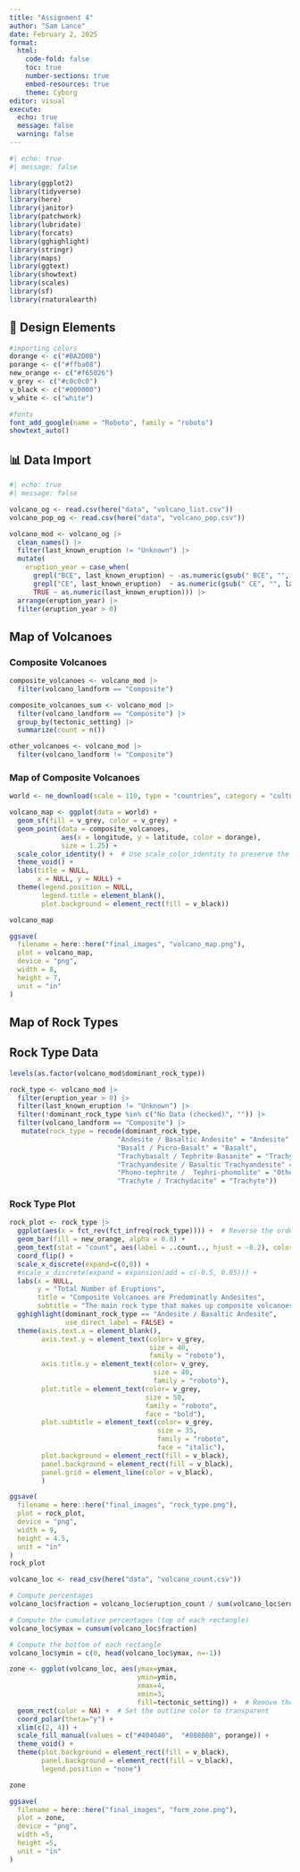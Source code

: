 ```yaml
---
title: "Assignment 4"
author: "Sam Lance"
date: February 2, 2025
format:
  html:
    code-fold: false
    toc: true
    number-sections: true
    embed-resources: true
    theme: Cyborg
editor: visual
execute:
  echo: true
  message: false
  warning: false
---
```


```r
#| echo: true
#| message: false

library(ggplot2)
library(tidyverse)
library(here)
library(janitor)
library(patchwork)
library(lubridate)
library(forcats)
library(gghighlight)
library(stringr)
library(maps)
library(ggtext)
library(showtext)
library(scales)
library(sf)
library(rnaturalearth)

```

## 🎨 Design Elements

```r
#importing colors 
dorange <- c("#BA2D0B")
porange <- c("#ffba08")
new_orange <- c("#f65026")
v_grey <- c("#c0c0c0")
v_black <- c("#000000")
v_white <- c("white")

#fonts
font_add_google(name = "Roboto", family = "roboto")
showtext_auto()

```

## 📊 Data Import

```r
#| echo: true
#| message: false

volcano_og <- read.csv(here("data", "volcano_list.csv"))
volcano_pop_og <- read.csv(here("data", "volcano_pop.csv"))

volcano_mod <- volcano_og |>
  clean_names() |>
  filter(last_known_eruption != "Unknown") |>
  mutate(
    eruption_year = case_when(
      grepl("BCE", last_known_eruption) ~ -as.numeric(gsub(" BCE", "", last_known_eruption)),
      grepl("CE", last_known_eruption)  ~ as.numeric(gsub(" CE", "", last_known_eruption)),
      TRUE ~ as.numeric(last_known_eruption))) |>
  arrange(eruption_year) |>
  filter(eruption_year > 0)

```

## Map of Volcanoes

### Composite Volcanoes

```r
composite_volcanoes <- volcano_mod |>
  filter(volcano_landform == "Composite") 

composite_volcanoes_sum <- volcano_mod |>
  filter(volcano_landform == "Composite") |>
  group_by(tectonic_setting) |>
  summarize(count = n())

other_volcanoes <- volcano_mod |>
  filter(volcano_landform != "Composite")
```

### Map of Composite Volcanoes

```r
world <- ne_download(scale = 110, type = "countries", category = "cultural")

volcano_map <- ggplot(data = world) +
  geom_sf(fill = v_grey, color = v_grey) +
  geom_point(data = composite_volcanoes, 
             aes(x = longitude, y = latitude, color = dorange), 
             size = 1.25) +
  scale_color_identity() +  # Use scale_color_identity to preserve the colors specified
  theme_void() +
  labs(title = NULL,
       x = NULL, y = NULL) +
  theme(legend.position = NULL, 
        legend.title = element_blank(),
        plot.background = element_rect(fill = v_black))

volcano_map

ggsave(
  filename = here::here("final_images", "volcano_map.png"),
  plot = volcano_map, 
  device = "png",
  width = 8, 
  height = 7,
  unit = "in"
)
```

## Map of Rock Types

## Rock Type Data

```r
levels(as.factor(volcano_mod$dominant_rock_type))

rock_type <- volcano_mod |>
  filter(eruption_year > 0) |>
  filter(last_known_eruption != "Unknown") |>
  filter(!dominant_rock_type %in% c("No Data (checked)", "")) |>
  filter(volcano_landform == "Composite") |>
   mutate(rock_type = recode(dominant_rock_type,
                           "Andesite / Basaltic Andesite" = "Andesite",
                           "Basalt / Picro-Basalt" = "Basalt",
                           "Trachybasalt / Tephrite Basanite" = "Trachybasalt",
                           "Trachyandesite / Basaltic Trachyandesite" = "Trachyandesite",
                           "Phono-tephrite /  Tephri-phonolite" = "Other",
                           "Trachyte / Trachydacite" = "Trachyte")) 
```

### Rock Type Plot

```r
rock_plot <- rock_type |>
  ggplot(aes(x = fct_rev(fct_infreq(rock_type)))) +  # Reverse the order of the factor levels
  geom_bar(fill = new_orange, alpha = 0.8) +
  geom_text(stat = "count", aes(label = ..count.., hjust = -0.2), color = "white", size = 12) +  # Add count labels
  coord_flip() +
  scale_x_discrete(expand=c(0,0)) +
  #scale_x_discrete(expand = expansion(add = c(-0.5, 0.05))) +
  labs(x = NULL, 
       y = "Total Number of Eruptions", 
       title = "Composite Volcanoes are Predominatly Andesites",
       subtitle = "The main rock type that makes up composite volcanoes around the world are andesites") +
  gghighlight(dominant_rock_type == "Andesite / Basaltic Andesite", 
              use_direct_label = FALSE) +
  theme(axis.text.x = element_blank(),
        axis.text.y = element_text(color= v_grey, 
                                   size = 40, 
                                   family = "roboto"),
        axis.title.y = element_text(color= v_grey, 
                                    size = 40, 
                                    family = "roboto"),
        plot.title = element_text(color= v_grey, 
                                  size = 50, 
                                  family = "roboto",
                                  face = "bold"),
        plot.subtitle = element_text(color= v_grey, 
                                     size = 35, 
                                     family = "roboto",
                                     face = "italic"),
        plot.background = element_rect(fill = v_black),
        panel.background = element_rect(fill = v_black),
        panel.grid = element_line(color = v_black),
        )

ggsave(
  filename = here::here("final_images", "rock_type.png"),
  plot = rock_plot, 
  device = "png",
  width = 9, 
  height = 4.5,
  unit = "in"
)
rock_plot

```

```r

volcano_loc <- read_csv(here("data", "volcano_count.csv"))

# Compute percentages
volcano_loc$fraction = volcano_loc$eruption_count / sum(volcano_loc$eruption_count)

# Compute the cumulative percentages (top of each rectangle)
volcano_loc$ymax = cumsum(volcano_loc$fraction)

# Compute the bottom of each rectangle
volcano_loc$ymin = c(0, head(volcano_loc$ymax, n=-1))

zone <- ggplot(volcano_loc, aes(ymax=ymax, 
                                ymin=ymin, 
                                xmax=4, 
                                xmin=3, 
                                fill=tectonic_setting)) +  # Remove the color aesthetic
  geom_rect(color = NA) +  # Set the outline color to transparent
  coord_polar(theta="y") + 
  xlim(c(2, 4)) +
  scale_fill_manual(values = c("#404040",  "#808080", porange)) +
  theme_void() +
  theme(plot.background = element_rect(fill = v_black),
        panel.background = element_rect(fill = v_black),
        legend.position = "none")

zone

ggsave(
  filename = here::here("final_images", "form_zone.png"),
  plot = zone, 
  device = "png",
  width =5, 
  height =5,
  unit = "in"
)

```
